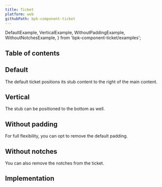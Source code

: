```yaml
---
title: Ticket
platform: web
githubPath: bpk-component-ticket
---
```


  DefaultExample,
  VerticalExample,
  WithoutPaddingExample,
  WithoutNotchesExample,
} from 'bpk-component-ticket/examples';

## Table of contents

## Default

The default ticket positions its stub content to the right of the main content.

<PresentationBlock>
  <DefaultExample />
</PresentationBlock>

## Vertical

The stub can be positioned to the bottom as well.

<PresentationBlock>
  <VerticalExample />
</PresentationBlock>

## Without padding

For full flexibility, you can opt to remove the default padding.

<PresentationBlock>
  <WithoutPaddingExample />
</PresentationBlock>

## Without notches

You can also remove the notches from the ticket.

<PresentationBlock>
  <WithoutNotchesExample />
</PresentationBlock>

## Implementation

<Readme file={readme} />

